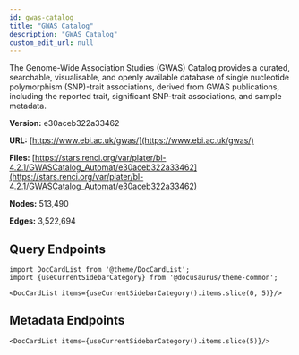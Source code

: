 ```yaml
---
id: gwas-catalog
title: "GWAS Catalog"
description: "GWAS Catalog"
custom_edit_url: null
---
```





The Genome-Wide Association Studies (GWAS) Catalog provides a curated, searchable, visualisable, and openly available database of single nucleotide polymorphism (SNP)-trait associations, derived from GWAS publications, including the reported trait, significant SNP-trait associations, and sample metadata.

**Version:** e30aceb322a33462

**URL:** [https://www.ebi.ac.uk/gwas/](https://www.ebi.ac.uk/gwas/)

**Files:** [https://stars.renci.org/var/plater/bl-4.2.1/GWASCatalog_Automat/e30aceb322a33462](https://stars.renci.org/var/plater/bl-4.2.1/GWASCatalog_Automat/e30aceb322a33462)

**Nodes:** 513,490

**Edges:** 3,522,694






## Query Endpoints
```mdx-code-block
import DocCardList from '@theme/DocCardList';
import {useCurrentSidebarCategory} from '@docusaurus/theme-common';

<DocCardList items={useCurrentSidebarCategory().items.slice(0, 5)}/>
```

## Metadata Endpoints    
```mdx-code-block
<DocCardList items={useCurrentSidebarCategory().items.slice(5)}/>
```
      